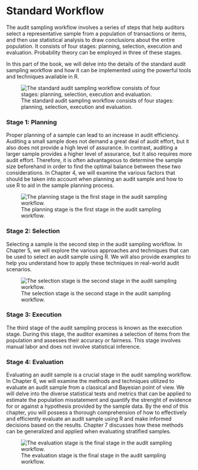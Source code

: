 # Standard Workflow {#part-workflow}

The audit sampling workflow involves a series of steps that help auditors select a representative sample from a population of transactions or items, and then use statistical analysis to draw conclusions about the entire population. It consists of four stages: planning, selection, execution and evaluation. Probability theory can be employed in three of these stages.

In this part of the book, we will delve into the details of the standard audit sampling workflow and how it can be implemented using the powerful tools and techniques available in R.

![The standard audit sampling workflow consists of four stages: planning, selection, execution and evaluation.](./img/workflow.png)

### Stage 1: Planning {.unnumbered}

Proper planning of a sample can lead to an increase in audit efficiency. Auditing a small sample does not demand a great deal of audit effort, but it also does not provide a high level of assurance. In contrast, auditing a larger sample provides a higher level of assurance, but it also requires more audit effort. Therefore, it is often advantageous to determine the sample size beforehand in order to find the optimal balance between these two considerations. In Chapter 4, we will examine the various factors that should be taken into account when planning an audit sample and how to use R to aid in the sample planning process.

![The planning stage is the first stage in the audit sampling workflow.](./img/workflow_planning.png)

### Stage 2: Selection {.unnumbered}

Selecting a sample is the second step in the audit sampling workflow. In Chapter 5, we will explore the various approaches and techniques that can be used to select an audit sample using R. We will also provide examples to help you understand how to apply these techniques in real-world audit scenarios.

![The selection stage is the second stage in the audit sampling workflow.](./img/workflow_selection.png)

### Stage 3: Execution {.unnumbered}

The third stage of the audit sampling process is known as the execution stage. During this stage, the auditor examines a selection of items from the population and assesses their accuracy or fairness. This stage involves manual labor and does not involve statistical inference.

### Stage 4: Evaluation {.unnumbered}

Evaluating an audit sample is a crucial stage in the audit sampling workflow. In Chapter 6, we will examine the methods and techniques utilized to evaluate an audit sample from a classical and Bayesian point of view. We will delve into the diverse statistical tests and metrics that can be applied to estimate the population misstatement and quantify the strenght of evidence for or against a hypothesis provided by the sample data. By the end of this chapter, you will possess a thorough comprehension of how to effectively and efficiently evaluate an audit sample using R and make informed decisions based on the results. Chapter 7 discusses how these methods can be generalized and applied when evaluating stratified samples.

![The evaluation stage is the final stage in the audit sampling workflow.](./img/workflow_evaluation.png)
